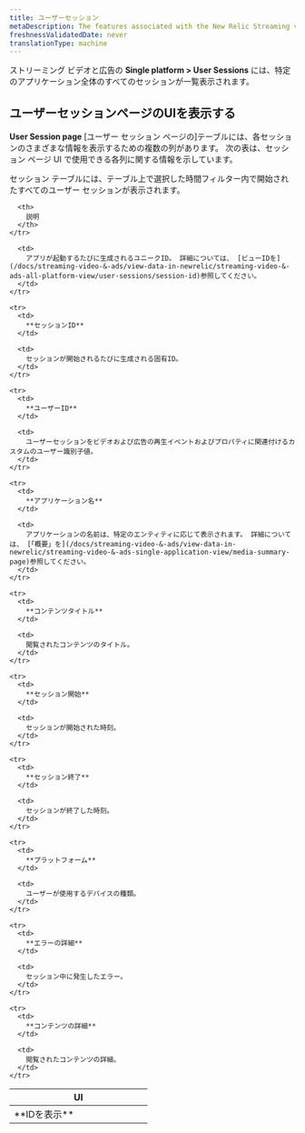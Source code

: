 ```yaml
---
title: ユーザーセッション
metaDescription: The features associated with the New Relic Streaming video & ads.
freshnessValidatedDate: never
translationType: machine
---
```


ストリーミング ビデオと広告の **Single platform &gt; User Sessions** には、特定のアプリケーション全体のすべてのセッションが一覧表示されます。

## ユーザーセッションページのUIを表示する

**User Session page** \[ユーザー セッション ページの]テーブルには、各セッションのさまざまな情報を表示するための複数の列があります。 次の表は、セッション ページ UI で使用できる各列に関する情報を示しています。

<Callout variant="important">
  セッション テーブルには、テーブル上で選択した時間フィルター内で開始されたすべてのユーザー セッションが表示されます。
</Callout>

<table>
  <thead>
    <tr>
      <th width="50%">
        UI
      </th>

      <th>
        説明
      </th>
    </tr>
  </thead>

  <tbody>
    <tr>
      <td>
        **IDを表示**
      </td>

      <td>
        アプリが起動するたびに生成されるユニークID。 詳細については、 [ビューIDを](/docs/streaming-video-&-ads/view-data-in-newrelic/streaming-video-&-ads-all-platform-view/user-sessions/session-id)参照してください。
      </td>
    </tr>

    <tr>
      <td>
        **セッションID**
      </td>

      <td>
        セッションが開始されるたびに生成される固有ID。
      </td>
    </tr>

    <tr>
      <td>
        **ユーザーID**
      </td>

      <td>
        ユーザーセッションをビデオおよび広告の再生イベントおよびプロパティに関連付けるカスタムのユーザー識別子値。
      </td>
    </tr>

    <tr>
      <td>
        **アプリケーション名**
      </td>

      <td>
        アプリケーションの名前は、特定のエンティティに応じて表示されます。 詳細については、 [「概要」を](/docs/streaming-video-&-ads/view-data-in-newrelic/streaming-video-&-ads-single-application-view/media-summary-page)参照してください。
      </td>
    </tr>

    <tr>
      <td>
        **コンテンツタイトル**
      </td>

      <td>
        閲覧されたコンテンツのタイトル。
      </td>
    </tr>

    <tr>
      <td>
        **セッション開始**
      </td>

      <td>
        セッションが開始された時刻。
      </td>
    </tr>

    <tr>
      <td>
        **セッション終了**
      </td>

      <td>
        セッションが終了した時刻。
      </td>
    </tr>

    <tr>
      <td>
        **プラットフォーム**
      </td>

      <td>
        ユーザーが使用するデバイスの種類。
      </td>
    </tr>

    <tr>
      <td>
        **エラーの詳細**
      </td>

      <td>
        セッション中に発生したエラー。
      </td>
    </tr>

    <tr>
      <td>
        **コンテンツの詳細**
      </td>

      <td>
        閲覧されたコンテンツの詳細。
      </td>
    </tr>
  </tbody>
</table>